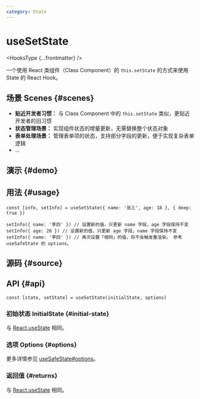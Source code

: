 ```yaml
---
category: State
---
```


# useSetState


<HooksType {...frontmatter} />

一个使用 React 类组件（Class Component）的 `this.setState` 的方式来使用 State 的 React Hook。

## 场景 Scenes \{#scenes}

- **贴近开发者习惯：** 与 Class Component 中的 `this.setState` 类似，更贴近开发者的旧习惯
- **状态管理场景：** 实现组件状态的增量更新，无需替换整个状态对象
- **表单处理场景：** 管理表单项的状态，支持部分字段的更新，便于实现复杂表单逻辑
- ...

## 演示 \{#demo}


<App />

## 用法 \{#usage}

```tsx
const [info, setInfo] = useSetState({ name: '张三', age: 18 }, { deep: true })

setInfo({ name: '李四' }) // 设置新的值，只更新 name 字段，age 字段保持不变
setInfo({ age: 20 }) // 设置新的值，只更新 age 字段，name 字段保持不变
setInfo({ name: '李四' }) // 再次设置「相同」的值，将不会触发重渲染。 参考 useSafeState 的 options。
```

## 源码 \{#source}


<Source />

## API \{#api}

```tsx
const [state, setState] = useSetState(initialState, options)
```

### 初始状态 InitialState \{#initial-state}

与 [React.useState](https://react.dev/reference/react/useState) 相同。

### 选项 Options \{#options}

更多详情参见 [useSafeState#options](/reference/use-safe-state/#options)。

### 返回值 \{#returns}

与 [React.useState](https://react.dev/reference/react/useState) 相同。

